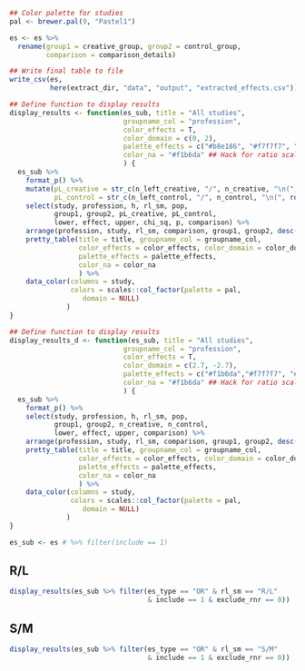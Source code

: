```r
## Color palette for studies
pal <- brewer.pal(9, "Pastel1")

es <- es %>%
  rename(group1 = creative_group, group2 = control_group,
         comparison = comparison_details)

## Write final table to file
write_csv(es,
          here(extract_dir, "data", "output", "extracted_effects.csv"))

```
```r
## Define function to display results
display_results <- function(es_sub, title = "All studies",
                            groupname_col = "profession",
                            color_effects = T,
                            color_domain = c(0, 2),
                            palette_effects = c("#b8e186", "#f7f7f7", "#f1b6da"),
                            color_na = "#f1b6da" ## Hack for ratio scale
                            ) {
  es_sub %>%
    format_p() %>%
    mutate(pL_creative = str_c(n_left_creative, "/", n_creative, "\n(", round(PL_creative, 2), "%)"),
           pL_control = str_c(n_left_control, "/", n_control, "\n(", round(PL_control, 2), "%)")) %>%
    select(study, profession, h, rl_sm, pop,
           group1, group2, pL_creative, pL_control,
           lower, effect, upper, chi_sq, p, comparison) %>%
    arrange(profession, study, rl_sm, comparison, group1, group2, desc(lower)) %>%
    pretty_table(title = title, groupname_col = groupname_col,
                 color_effects = color_effects, color_domain = color_domain,
                 palette_effects = palette_effects,
                 color_na = color_na
                 ) %>%
    data_color(columns = study,
               colors = scales::col_factor(palette = pal,
                  domain = NULL)
              )
}

## Define function to display results
display_results_d <- function(es_sub, title = "All studies",
                            groupname_col = "profession",
                            color_effects = T,
                            color_domain = c(2.7, -2.7),
                            palette_effects = c("#f1b6da","#f7f7f7", "#b8e186"),
                            color_na = "#f1b6da" ## Hack for ratio scale
                            ) {
  es_sub %>%
    format_p() %>%
    select(study, profession, h, rl_sm, pop,
           group1, group2, n_creative, n_control,
           lower, effect, upper, comparison) %>%
    arrange(profession, study, rl_sm, comparison, group1, group2, desc(lower)) %>%
    pretty_table(title = title, groupname_col = groupname_col,
                 color_effects = color_effects, color_domain = color_domain,
                 palette_effects = palette_effects,
                 color_na = color_na
                 ) %>%
    data_color(columns = study,
               colors = scales::col_factor(palette = pal,
                  domain = NULL)
              )
}

es_sub <- es # %>% filter(include == 1)
```


## R/L {.tabset .tabset-pills}

```r
display_results(es_sub %>% filter(es_type == "OR" & rl_sm == "R/L"
                                  & include == 1 & exclude_rnr == 0))
```



## S/M {.tabset .tabset-pills}

```r
display_results(es_sub %>% filter(es_type == "OR" & rl_sm == "S/M"
                                  & include == 1 & exclude_rnr == 0))
```
